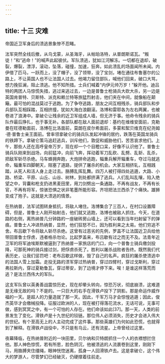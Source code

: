 ```yaml
---
---
---
```

title: 十三 灾难
---




帝国近卫军身后的溃逃景象惨不忍睹。

法军突然全线后撤，从乌戈蒙，从圣海牙，从帕珀洛特，从普朗斯诺瓦。“叛徒！”和“逃命！”的喊声此起彼伏。军队溃逃，犹如江河解冻。一切都在退却，破裂，爆裂，漂浮，滚动，坠落，碰撞，加速，狂奔。如此溃乱的场面闻所未闻。内伊借了匹马，一跃而上，没了帽子，没了领带，没了宝剑，堵在通往布鲁塞尔的公路上，不让英国人也不让法国人过去。他竭力留住部队，喊他们回来，破口大骂，想力挽狂澜，阻止溃逃。他不知所措。士兵们喊着“内伊元帅万岁！”躲开他。迪吕特的两团人马惊慌失措，逃过来逃过去，一边是普鲁士枪骑兵大砍大杀，另一边是英国肯普特、贝斯特、派克和赖兰特等旅猛烈射击，他们夹在中间，就像船在颠簸。最可怕的混战莫过于逃跑。为了争夺逃路，朋友之间互相残杀，骑兵部队和步兵部队互相踩踏，互相挤撞，犹如大海白浪翻滚。洛博和雷耶各为左右两翼，也被卷进了浪涛中。拿破仑让残余的近卫军组成人墙，但无济于事。他命令残余的骑兵队作最后挣扎，也于事无补。各部队都在敌人面前退却：基约在维维安面前，克勒曼在旺德勒面前，洛博在比洛面前，莫朗在皮尔希面前，多蒙和絮贝维克在纪尧姆·德·普鲁士亲王面前。曾率领拿破仑的骑兵队发起冲锋的居约，跌落在英国龙骑兵的铁蹄下。拿破仑策马追赶逃兵，训斥他们，敦促和威胁他们，苦苦哀求他们。上午，那些人还在高呼皇帝万岁，现在却一个个目瞪口呆，好像不认识他了。普鲁士骑兵队刚来到战场，向前猛冲，向前飞奔，挥动着军刀乱砍、乱劈、乱斩、乱杀，把敌军斩尽杀绝。马车蜂拥奔跑，大炮拼命逃跑，辎重兵解开辎重车，夺过马就逃命，辎重车四脚朝天，阻塞了道路，提供了屠杀的机会。大家互相挤轧，互相践踏，从死人和活人身上走过去。胳膊乱挥乱舞。四万人被打得四处逃遁，大路、小路、桥梁、平原、山丘、山谷、树林，到处都挤满了逃兵。人们乱叫乱嚷，陷入绝望之中，背囊和枪支扔进黑麦田里，用刀剑劈出一条通路，不再有战友，不再有长官，不再有将军，惊骇恐惧之状非笔墨所能形容。齐坦把法兰西杀了个痛快。雄狮变成了狍子。这就是大溃逃的情景。

在热纳普，法军试图转身抵抗，将敌人堵住。洛博集合了三百人，在村口设置障碍，但是，普鲁士人刚开始射击，他们就又逃跑，洛博也被敌人抓住。今天，在道路的右侧，离热纳普几分钟路的一座破砖房山墙上，还可以看到当年扫射留下的弹痕。普鲁士人冲进热纳普，显然，他们狂怒不已，因为胜利来之太易。他们穷追不舍。布吕歇下令将敌人斩尽杀绝。这曾有过恶劣的先例，罗盖不让法国近卫兵给他带回普鲁士俘虏，违者格杀勿论。比起罗盖来，布吕歇有过之而无不及。法青年近卫军的将军迪埃斯默被逼到了热纳普一家旅店的门口，向一个普鲁士骑兵缴剑投降，可那死神的骑兵接过剑，把俘虏杀死了。胜利以屠杀战败者告终。既然我们代表历史，让我们惩罚吧：老布吕歇这样做，毁了自己的名声。疯狂的屠杀使溃逃中的法国人雪上加霜。走投无路的溃军穿过热纳普，穿过四臂村，穿过戈斯利，穿过弗拉斯内，穿过夏勒鲁瓦，穿过蒂安，到了边境才停下来。唉！是谁这样落荒而逃？是法兰西伟大的军队。

这支军队曾以英勇善战震惊历史，现在却晕头转向，惊恐万状，彻底崩溃，这难道是无缘无故的吗？不是的。一只巨大的右手在滑铁卢投下了阴影。那是命运作威作福的一天。是超人的力量造就了那一天。因此，千军万马才会惊惶逃遁；因此，俊杰英华才会缴械投降。征服过欧洲的人，现在被打得落花流水，无话可说，无事可做，感到冥冥之中，有一个可怕的人存在。他们命该如此[37]。那一天，人类的前景发生了变化。滑铁卢是十九世纪的铰链。那位伟人必须消失，历史才会进入伟大的世纪。有个至高无上的人主动完成了这件事。那些英雄们为何如此恐慌，也就得到了解释。在滑铁卢战役中，不只是有乌云，还有流星。上帝曾经过这里。

夜幕降临，在热纳普附近的一块田里，贝尔纳和贝特朗抓住一个人的衣襟想拦住他。那人神色惊慌，若有所思，脸色阴沉，他被溃逃的人流裹卷到这里，刚刚下马，用胳膊夹住缰绳，眼神恍惚迷离，孤身一人回滑铁卢去。这是拿破仑，这个伟大的梦游人，尽管梦幻已经破灭，仍硬撑着往前走。